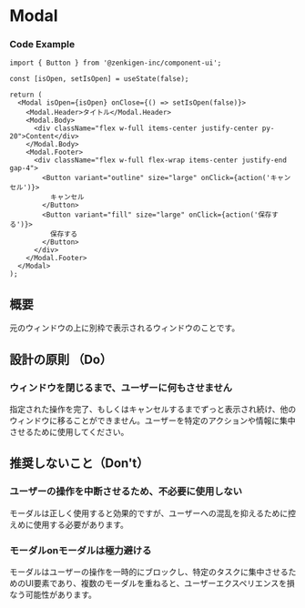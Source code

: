 
<Meta title="Modal" of={ModalStories} />

# Modal

<Canvas>
  <Story of={Component} />
</Canvas>

<Controls of={Component} />

### Code Example

```tsx
import { Button } from '@zenkigen-inc/component-ui';

const [isOpen, setIsOpen] = useState(false);

return (
  <Modal isOpen={isOpen} onClose={() => setIsOpen(false)}>
    <Modal.Header>タイトル</Modal.Header>
    <Modal.Body>
      <div className="flex w-full items-center justify-center py-20">Content</div>
    </Modal.Body>
    <Modal.Footer>
      <div className="flex w-full flex-wrap items-center justify-end gap-4">
        <Button variant="outline" size="large" onClick={action('キャンセル')}>
          キャンセル
        </Button>
        <Button variant="fill" size="large" onClick={action('保存する')}>
          保存する
        </Button>
      </div>
    </Modal.Footer>
  </Modal>
);
```

## 概要

元のウィンドウの上に別枠で表示されるウィンドウのことです。

## 設計の原則 （Do）

### ウィンドウを閉じるまで、ユーザーに何もさせません

指定された操作を完了、もしくはキャンセルするまでずっと表示され続け、他のウィンドウに移ることができません。ユーザーを特定のアクションや情報に集中させるために使用してください。

## 推奨しないこと（Don't）

### ユーザーの操作を中断させるため、不必要に使用しない

モーダルは正しく使用すると効果的ですが、ユーザーへの混乱を抑えるために控えめに使用する必要があります。

### モーダルonモーダルは極力避ける

モーダルはユーザーの操作を一時的にブロックし、特定のタスクに集中させるためのUI要素であり、複数のモーダルを重ねると、ユーザーエクスペリエンスを損なう可能性があります。
